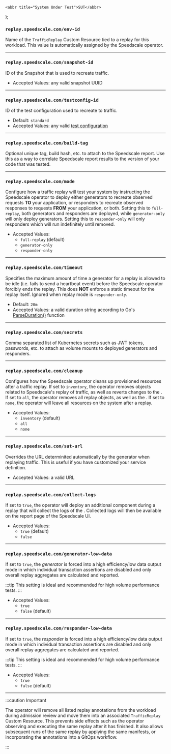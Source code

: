     <abbr title="System Under Test">SUT</abbr>
);


### `replay.speedscale.com/env-id`

Name of the `TrafficReplay` Custom Resource tied to a replay for this workload. This value is automatically
assigned by the Speedscale operator.


***


### `replay.speedscale.com/snapshot-id`

ID of the Snapshot that is used to recreate traffic.

* Accepted Values: any valid snapshot UUID


***


### `replay.speedscale.com/testconfig-id`

ID of the test configuration used to recreate to traffic.

* Default: `standard`
* Accepted Values: any valid [test configuration](/reference/configuration)


***


### `replay.speedscale.com/build-tag`

Optional unique tag, build hash, etc. to attach to the Speedscale report. Use this as a way to correlate
Speedscale report results to the version of your code that was tested.


***


### `replay.speedscale.com/mode`

Configure how a traffic replay will test your system by instructing the Speedscale operator to deploy either
generators to recreate observed requests **TO** your application, or responders to recreate observed responses
to requests **FROM** your application, or both. Setting this to `full-replay`, both generators and responders
are deployed, while `generator-only` will only deploy generators. Setting this to `responder-only` will only
responders which will run indefinitely until removed.

* Accepted Values:
  * `full-replay` (default)
  * `generator-only`
  * `responder-only`


***


### `replay.speedscale.com/timeout`

Specifies the maximum amount of time a generator for a replay is allowed to be idle (i.e. fails to send a
heartbeat event) before the Speedscale operator forcibly ends the replay. This does **NOT** enforce a static
timeout for the replay itself. Ignored when replay mode is `responder-only`.

* Default: `20m`
* Accepted Values: a valid duration string according to Go's [ParseDuration()](https://pkg.go.dev/time#ParseDuration) function


***


### `replay.speedscale.com/secrets`

Comma separated list of Kubernetes secrets such as JWT tokens, passwords, etc. to attach as volume mounts to
deployed generators and responders.


***


### `replay.speedscale.com/cleanup`

Configures how the Speedscale operator cleans up provisioned resources after a traffic replay. If set to
`inventory`, the operator removes objects related to Speedscale's replay of traffic, as well as reverts
changes to the <SUT />. If set to `all`, the operator removes all replay objects, as well as the <SUT />. If
set to `none`, the operator will leave all resources on the system after a replay.

* Accepted Values:
  * `inventory` (default)
  * `all`
  * `none`


***


### `replay.speedscale.com/sut-url`

Overrides the <SUT /> URL determinited automatically by the generator when replaying traffic. This is useful
if you have customized your service definition.

* Accepted Values: a valid URL


***


### `replay.speedscale.com/collect-logs`

If set to `true`, the operator will deploy an additional component during a replay that will collect the logs
of the <SUT />. Collected logs will then be available on the report page of the Speedscale UI.

* Accepted Values:
  * `true` (default)
  * `false`


***


### `replay.speedscale.com/generator-low-data`

If set to `true`, the *generator* is forced into a high efficiency/low data output mode in which individual
transaction assertions are disabled and only overall replay aggregates are calculated and reported.

:::tip
This setting is ideal and recommended for high volume performance tests.
:::

* Accepted Values:
  * `true`
  * `false` (default)


***


### `replay.speedscale.com/responder-low-data`

If set to `true`, the *responder* is forced into a high efficiency/low data output mode in which individual
transaction assertions are disabled and only overall replay aggregates are calculated and reported.

:::tip
This setting is ideal and recommended for high volume performance tests.
:::


* Accepted Values:
  * `true`
  * `false` (default)


***


:::caution Important

The operator will remove all listed replay annotations from the workload during admission review and move them
into an associated `TrafficReplay` Custom Resource. This prevents side effects such as the operator observing
and executing the same replay after it has finished. It also allows subsequent runs of the same replay by
applying the same manifests, or incorporating the annotations into a GitOps workflow.

:::
